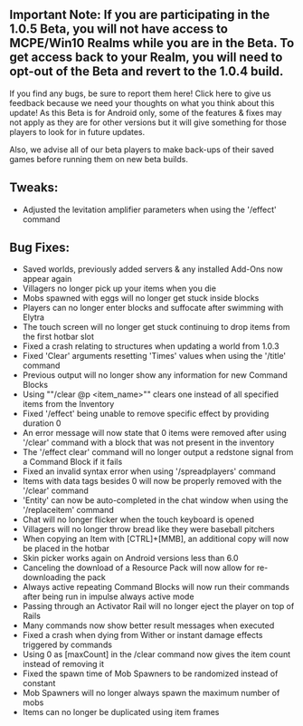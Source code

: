 ## **Important Note:** If you are participating in the 1.0.5 Beta, you will not have access to MCPE/Win10 Realms while you are in the Beta. To get access back to your Realm, you will need to opt-out of the Beta and revert to the 1.0.4 build.

If you find any bugs, be sure to report them here! Click here to give us feedback because we need your thoughts on what you think about this update! As this Beta is for Android only, some of the features & fixes may not apply as they are for other versions but it will give something for those players to look for in future updates.

Also, we advise all of our beta players to make back-ups of their saved games before running them on new beta builds.

## **Tweaks:**

-   Adjusted the levitation amplifier parameters when using the '/effect' command

## **Bug Fixes:**

-   Saved worlds, previously added servers & any installed Add-Ons now appear again
-   Villagers no longer pick up your items when you die
-   Mobs spawned with eggs will no longer get stuck inside blocks
-   Players can no longer enter blocks and suffocate after swimming with Elytra
-   The touch screen will no longer get stuck continuing to drop items from the first hotbar slot
-   Fixed a crash relating to structures when updating a world from 1.0.3
-   Fixed 'Clear' arguments resetting 'Times' values when using the '/title' command
-   Previous output will no longer show any information for new Command Blocks
-   Using ""/clear @p \<item\_name\>"" clears one instead of all specified items from the Inventory
-   Fixed '/effect' being unable to remove specific effect by providing duration 0
-   An error message will now state that 0 items were removed after using '/clear' command with a block that was not present in the inventory
-   The '/effect clear' command will no longer output a redstone signal from a Command Block if it fails
-   Fixed an invalid syntax error when using '/spreadplayers' command
-   Items with data tags besides 0 will now be properly removed with the '/clear' command
-   'Entity' can now be auto-completed in the chat window when using the '/replaceitem' command
-   Chat will no longer flicker when the touch keyboard is opened
-   Villagers will no longer throw bread like they were baseball pitchers
-   When copying an Item with \[CTRL\]+\[MMB\], an additional copy will now be placed in the hotbar
-   Skin picker works again on Android versions less than 6.0
-   Canceling the download of a Resource Pack will now allow for re-downloading the pack
-   Always active repeating Command Blocks will now run their commands after being run in impulse always active mode
-   Passing through an Activator Rail will no longer eject the player on top of Rails
-   Many commands now show better result messages when executed
-   Fixed a crash when dying from Wither or instant damage effects triggered by commands
-   Using 0 as \[maxCount\] in the /clear command now gives the item count instead of removing it
-   Fixed the spawn time of Mob Spawners to be randomized instead of constant
-   Mob Spawners will no longer always spawn the maximum number of mobs
-   Items can no longer be duplicated using item frames